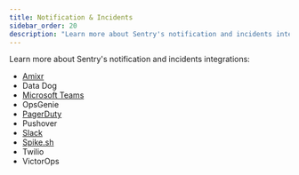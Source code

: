 ```yaml
---
title: Notification & Incidents
sidebar_order: 20
description: "Learn more about Sentry's notification and incidents integrations."
---
```


Learn more about Sentry's notification and incidents integrations:

- [Amixr](/product/integrations/notification-incidents/amixr/)
- Data Dog
- [Microsoft Teams](/product/integrations/notification-incidents/msteams/)
- OpsGenie
- [PagerDuty](/product/integrations/notification-incidents/pagerduty/)
- Pushover
- [Slack](/product/integrations/notification-incidents/slack/)
- [Spike.sh](/product/integrations/notification-incidents/spikesh/)
- Twilio
- VictorOps
